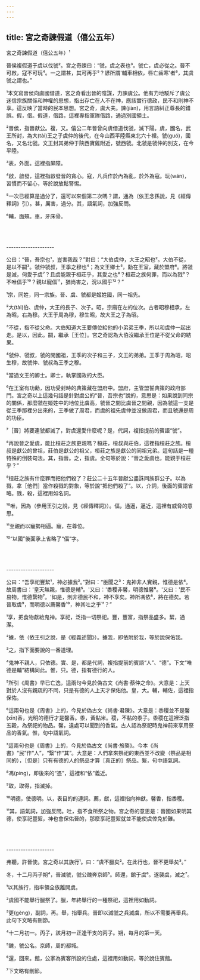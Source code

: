 ```yaml
---
---
---
```

title: 宮之奇諫假道（僖公五年）
---




宮之奇諫假道（僖公五年）¹

晉侯複假道于虞以伐虢²。宮之奇諫曰：“虢，虞之表也³。虢亡，虞必從之。晉不可啟，寇不可玩⁴。一之謂甚，其可再乎⁵？諺所謂'輔車相依，唇亡齒寒'者⁶，其虞虢之謂也。”

¹本文寫晉侯向虞國借道，宮之奇看出晉的陰謀，力諫虞公。他有力地駁斥了虞公迷信宗族關係和神權的思想，指出存亡在人不在神，應該實行德政，民不和則神不享。這反映了當時的民本思想。宮之奇，虞大夫。諫(jiàn)，用言語糾正尊長的錯誤。假，借。假道，借路，這裡專指軍隊借路，通過別國領土。

²晉侯，指晉獻公。複，又。僖公二年晉曾向虞借道伐虢，滅下陽。虞，國名，武王所封，為大(tài)王之子虞仲的後代，在今山西平陸縣東北六十裡。虢(guó)，國名，又名北虢。文王封其弟仲于陝西寶雞附近，號西虢。北虢是虢仲的別支，在今平陸。

³表，外面。這裡指屏障。

⁴啟，啟發，這裡指啟發晉的貪心。寇，凡兵作於內為亂，於外為寇。玩(wán)，習慣而不留心，等於說放鬆警惕。

⁵一次已經算是過分了，還可以來個第二次嗎？謂，通為（依王念孫說，見《經傳釋詞》引）。甚，厲害，過分。其，語氣詞，加強反問。

⁶輔，面頰。車，牙床骨。



<br/><br/><br/>--------------------

公曰：“晉，吾宗也¹，豈害我哉？”對曰：“大伯虞仲，大王之昭也²。大伯不從，是以不嗣³。虢仲虢叔，王季之穆也⁴；為文王卿士⁵，勳在王室，藏於盟府⁶。將虢是滅，何愛于虞⁷？且虞能親于桓莊乎，其愛之也⁸？桓莊之族何罪，而以為戮⁹？不唯偪乎¹⁰？親以寵偪¹¹，猶尚害之，況以國乎¹²？”

¹宗，同姓，同一宗族。晉、虞、虢都是姬姓國，同一祖先。

²大(tài)伯、虞仲，大王的長子、次子。昭，宗廟在左的位次。古者昭穆相承，左為昭，右為穆。大王于周為穆，穆生昭，故大王之子為昭。

³不從，指不從父命。大伯知道大王要傳位給他的小弟弟王季，所以和虞仲一起出走。是以，因此。嗣，繼承［王位］。宮之奇認為大伯沒繼承王位是不從父命的結果。

⁴虢仲、虢叔，虢的開國祖，王季的次子和三子，文王的弟弟。王季于周為昭，昭生穆，故虢仲、虢叔為王季之穆。

⁵當過文王的卿士。卿士，執掌國政的大臣。

⁶在王室有功勳，因功受封時的典策藏在盟府中。盟府，主管盟誓典策的政府部門。宮之奇以上這幾句話是針對虞公的“晉，吾宗也”說的，意思是：如果說到同宗的關係，那麼虢在姬姓中的地位比虞高，虢晉之間比虞晉之間親，因為虢這一支是從王季那裡分出來的，王季做了周君，而虞的祖先虞仲並沒做周君，而且虢還是周的功臣。

⁷［晉］將要連虢都滅了，對虞還愛什麼呢？是，代詞，複指提前的賓語“虢”。

⁸再說晉之愛虞，能比桓莊之族更親嗎？桓莊，桓叔與莊伯，這裡指桓莊之族。桓叔是獻公的曾祖，莊伯是獻公的祖父，桓莊之族是獻公的同祖兄弟。這句話是一種特殊的倒裝句法。其，指晉。之，指虞。全句等於說：“晉之愛虞也，能親于桓莊乎？”

⁹桓莊之族有什麼罪而把他們殺了？莊公二十五年晉獻公盡誅同族群公子。以為戮，拿［他們］當作殺戮的對象，等於說“把他們殺了”。以，介詞，後面的賓語省略。戮，殺，這裡用如名詞。

¹⁰唯，因為（參用王引之說，見《經傳釋詞》）。偪，通逼，逼近，這裡有威脅的意思。

¹¹至親而以寵勢相逼。寵，在尊位。

¹²“以國”後面承上省略了“偪”字。



<br/><br/><br/>--------------------

公曰：“吾享祀豐絜¹，神必據我²。”對曰：“臣聞之³：鬼神非人實親，惟德是依⁴。故周書曰：'皇天無親，惟德是輔⁵。'又曰：'黍稷非馨，明德惟馨⁶。'又曰：'民不易物，惟德繄物⁷。'如是，則非德民不和，神不享矣。神所馮依⁸，將在德矣。若晉取虞⁹，而明德以薦馨香¹⁰，神其吐之乎¹¹？”

¹享，把食物獻給鬼神。享祀，泛指一切祭祀。豐，豐富，指祭品盛多。絜，通潔。

²據，依（依王引之說，是《經義述聞》）。據我，即依附於我，等於說保佑我。

³之，指下面要說的一番道理。

⁴鬼神不親人，只依德。實、是，都是代詞，複指提前的賓語“人”、“德”。下文“唯德是輔”結構同此。惟，只。德，指有德行的人。

⁵所引《周書》早已亡逸，這兩句今見於偽古文《尚書·蔡仲之命》。大意是：上天對於人沒有親疏的不同，只是有德的人上天才保佑他。皇，大。輔，輔佐，這裡指保佑。

⁶這兩句也是《周書》上的，今見於偽古文《尚書·君陳》。大意是：黍稷並不是馨(xīn)香，光明的德行才是馨香。黍，黃黏米。稷，不黏的黍子。黍稷在這裡泛指五穀，為祭祀的物品。馨，遠處可以聞到的香氣。古人認為祭祀時鬼神前來享用祭品的香氣。惟，句中語氣詞。

⁷這兩句也是《周書》上的，今見於偽古文《尚書·旅獒》。今本《尚書》“民”作“人”，“繄”作“其”。大意是：人們拿來祭祀的東西並不改變（祭品是相同的），［但是］只有有德的人的祭品才算［真正的］祭品。繄，句中語氣詞。

⁸馮(píng)，即後來的“憑”，這裡和“依”義近。

⁹取，取得，指滅掉。

¹⁰明德，使德明。以，表目的的連詞。薦，獻，這裡指向神獻。馨香，指黍稷。

¹¹其，語氣詞，加強反問。吐，指不食所祭之物。宮之奇的意思是：晉國如果明其德，使享祀豐絜，神也會保佑晉的，那麼享祀豐絜就並不能使虞倖免於難。



<br/><br/><br/>--------------------

弗聽，許晉使。宮之奇以其族行¹。曰：“虞不臘矣²。在此行也，晉不更舉矣³。”

冬，十二月丙子朔⁴，晉滅虢，虢公醜奔京師⁵。師還，館于虞⁶。遂襲虞，滅之⁷。

¹以其族行，指率領全族離開虞。

²虞國不能舉行臘祭了。臘，年終舉行的一種祭祀，這裡用如動詞。

³更(gèng)，副詞，再。舉，指舉兵。晉即以滅虢之兵滅虞，所以不需要再舉兵。此句下文略有刪節。

⁴十二月初一。丙子，該月初一正逢干支的丙子。朔，每月的第一天。

⁵醜，虢公名。京師，周的都城。

⁶還，回來。館，公家為賓客所設的住處，這裡用如動詞，等於說住賓館。

⁷下文略有刪節。